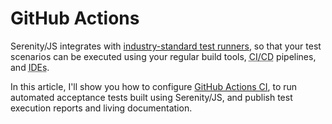 # GitHub Actions

Serenity/JS integrates with [industry-standard test runners](/handbook/test-runners/), so that your test scenarios can be executed
using your regular build tools, <abbr title="Continuous Integration and Delivery">CI/CD</abbr> pipelines, and <abbr title="Integrated Development Environments">IDEs</abbr>.

In this article, I'll show you how to configure [GitHub Actions CI](https://github.com/features/actions),
to run automated acceptance tests built using Serenity/JS, and publish test execution reports and living documentation.

<ArticleComingSoon />
